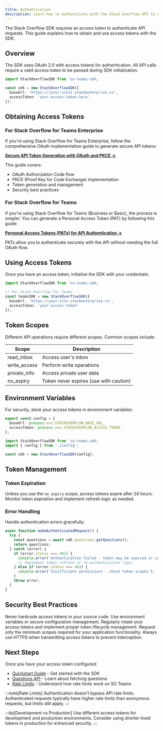 ```yaml
---
title: Authentication
description: Learn how to authenticate with the Stack Overflow API to use the SDK.
---
```


The Stack Overflow SDK requires an access token to authenticate API requests. This guide explains how to obtain and use access tokens with the SDK.

## Overview

The SDK uses OAuth 2.0 with access tokens for authentication. All API calls require a valid access token to be passed during SDK initialization.

```typescript
import StackOverflowSDK from 'so-teams-sdk;

const sdk = new StackOverflowSDK({
  baseUrl: 'https://[your-site].stackenterprise.co',
  accessToken: 'your-access-token-here'
});
```

## Obtaining Access Tokens

### For Stack Overflow for Teams Enterprise

If you're using Stack Overflow for Teams Enterprise, follow the comprehensive OAuth implementation guide to generate secure API tokens:

**[Secure API Token Generation with OAuth and PKCE →](https://stackoverflow.help/en/articles/19820283-secure-api-token-generation-with-oauth-and-pkce)**

This guide covers:
- OAuth Authorization Code flow
- PKCE (Proof Key for Code Exchange) implementation
- Token generation and management
- Security best practices

### For Stack Overflow for Teams

If you're using Stack Overflow for Teams (Business or Basic), the process is simpler. You can generate a Personal Access Token (PAT) by following this guide:

**[Personal Access Tokens (PATs) for API Authentication →](https://stackoverflowteams.help/en/articles/10908790-personal-access-tokens-pats-for-api-authentication)**

PATs allow you to authenticate securely with the API without needing the full OAuth flow.

## Using Access Tokens

Once you have an access token, initialize the SDK with your credentials:

```typescript title="sdk-setup.ts"
import StackOverflowSDK from 'so-teams-sdk;

// For Stack Overflow for Teams
const teamsSDK = new StackOverflowSDK({
  baseUrl: 'https://your-site.stackenterprise.co',
  accessToken: 'your-access-token'
});

```

## Token Scopes

Different API operations require different scopes. Common scopes include:

| Scope | Description |
|-------|-------------|
| read_inbox | Access user's inbox |
| write_access | Perform write operations |
| private_info | Access private user data |
| no_expiry | Token never expires (use with caution) |

## Environment Variables

For security, store your access tokens in environment variables:

```typescript title="config.ts"
export const config = {
  baseUrl: process.env.STACKOVERFLOW_BASE_URL,
  accessToken: process.env.STACKOVERFLOW_ACCESS_TOKEN
};
```

```typescript title="app.ts"
import StackOverflowSDK from 'so-teams-sdk;
import { config } from './config';

const sdk = new StackOverflowSDK(config);
```

## Token Management

### Token Expiration

Unless you use the `no_expiry` scope, access tokens expire after 24 hours. Monitor token expiration and implement refresh logic as needed.

### Error Handling

Handle authentication errors gracefully:

```typescript title="auth-error-handling.ts"
async function makeAuthenticatedRequest() {
  try {
    const questions = await sdk.questions.getQuestions();
    return questions;
  } catch (error) {
    if (error.status === 401) {
      console.error('Authentication failed - token may be expired or invalid');
      // Implement token refresh or re-authentication logic
    } else if (error.status === 403) {
      console.error('Insufficient permissions - check token scopes');
    }
    throw error;
  }
}
```

## Security Best Practices

<CardGrid>
  <Card title="Secure Storage" icon="lock">
    Never hardcode access tokens in your source code. Use environment variables or secure configuration management.
  </Card>
  <Card title="Token Rotation" icon="refresh">
    Regularly rotate your access tokens and implement proper token lifecycle management.
  </Card>
  <Card title="Scope Limitation" icon="shield">
    Request only the minimum scopes required for your application functionality.
  </Card>
  <Card title="HTTPS Only" icon="certificate">
    Always use HTTPS when transmitting access tokens to prevent interception.
  </Card>
</CardGrid>

## Next Steps

Once you have your access token configured:

- [Quickstart Guide](/quickstart) - Get started with the SDK
- [Questions API](/questions/getall/) - Learn about fetching questions
- [Rate Limits](/guides/rate-limiting) - Understand how rate limits work on SO Teams

:::note[Rate Limits]
Authentication doesn't bypass API rate limits. Authenticated requests typically have higher rate limits than anonymous requests, but limits still apply.
:::

:::tip[Development vs Production]
Use different access tokens for development and production environments. Consider using shorter-lived tokens in production for enhanced security.
:::